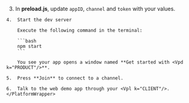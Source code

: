 <PlatformWrapper platform="electron">

  3.  In **preload.js**, update `appID`, `channel` and `token` with your values.

    4.  Start the dev server
        
        Execute the following command in the terminal:

        ```bash
        npm start
        ```
        
        You see your app opens a window named **Get started with <Vpd k="PRODUCT"/>**.

    5.  Press **Join** to connect to a channel.

    6.  Talk to the web demo app through your <Vpl k="CLIENT"/>.
    </PlatformWrapper>